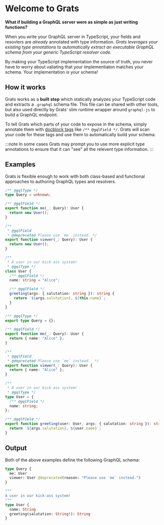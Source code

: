 # Welcome to Grats


**What if building a GraphQL server were as simple as just writing functions?**

When you write your GraphQL server in TypeScript, your fields and resovlers
are _already_ annotated with type information. _Grats leverages your existing
type annotations to automatically extract an executable GraphQL schema from your
generic TypeScript resolver code._

By making your TypeScript implementation the source of truth, you never have to
worry about valiating that your implementiaton matches your schema. Your
implementation _is_ your schema!

## How it works

Grats works as a **built step** which statically analyzes your TypeScript code and
extracts a `.graphql` schema file. This file can be shared with other tools, but
also used directly by Grats' slim runtime wrapper around `graphql-js` to build a
GraphQL endpoint.

To tell Grats which parts of your code to expose in the schema, simply annotate
them with [docblock tags](../04-dockblock-tags/index.md) like `/** @gqlField
*/`. Grats will scan your code for these tags and use them to automatically
build your schema.

:::note
In some cases Grats may prompt you to use more explicit type annotations to
ensure that it can "see" all the relevent type information.
:::

## Examples

Grats is flexible enough to work with both class-based and functional
approaches to authoring GraphQL types and resolvers.

<Tabs>
  <TabItem value="oop" label="Classes" default>

```ts
/** @gqlType */
type Query = unknown;

/** @gqlField */
export function me(_: Query): User {
  return new User();
}

/**
 * @gqlField
 * @deprecated Please use `me` instead. */
export function viewer(_: Query): User {
  return new User();
}

/**
 * A user in our kick-ass system!
 * @gqlType */
class User {
  /** @gqlField */
  name: string = "Alice";

  /** @gqlField */
  greeting(args: { salutation: string }): string {
    return `${args.salutation}, ${this.name}`;
  }
}
```

  </TabItem>
  <TabItem value="fp" label="Functional">

```ts
/** @gqlType */
export type Query = {};

/** @gqlField */
export function me(_: Query): User {
  return { name: "Alice" };
}

/**
 * @gqlField
 * @deprecated Please use `me` instead.  */
export function viewer(_: Query): User {
  return { name: "Alice" };
}

/**
 * A user in our kick-ass system!
 * @gqlType */
type User = {
  /** @gqlField */
  name: string;
};

/** @gqlField */
export function greeting(user: User, args: { salutation: string }): string {
  return `${args.salutation}, ${user.name}`;
}
```

  </TabItem>
</Tabs>

## Output

Both of the above examples define the following GraphQL schema:

```graphql
type Query {
  me: User
  viewer: User @deprecated(reason: "Please use `me` instead.")
}

"""
A user in our kick-ass system!
"""
type User {
  name: String
  greeting(salutation: String!): String
}
```
